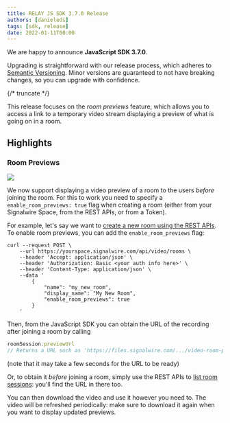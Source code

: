 ```yaml
---
title: RELAY JS SDK 3.7.0 Release
authors: [danieleds]
tags: [sdk, release]
date: 2022-01-11T00:00
---
```


We are happy to announce **JavaScript SDK 3.7.0**.

Upgrading is straightforward with our release process, which adheres to [Semantic Versioning](https://semver.org/).
Minor versions are guaranteed to not have breaking changes, so you can upgrade with confidence.

<ReleaseCard library="@signalwire/js" version="3.7.0" releaseType="minor"/>

{/* truncate */}

This release focuses on the _room previews_ feature, which allows you to access a link to a temporary video stream displaying a preview of what is going on in a room.

## Highlights

### Room Previews

<img src="https://user-images.githubusercontent.com/402652/148244158-d5802d87-3f1e-4974-96b2-614c27eafa65.png" height={300} />

We now support displaying a video preview of a room to the users *before* joining the room. For this to work you need to specify a `enable_room_previews: true` flag when creating a room (either from your Signalwire Space, from the REST APIs, or from a Token).

For example, let's say we want to [create a new room using the REST APIs](https://developer.signalwire.com/apis/reference/create_room). To enable room previews, you can add the `enable_room_previews` flag:

```shell
curl --request POST \
    --url https://yourspace.signalwire.com/api/video/rooms \
    --header 'Accept: application/json' \
    --header 'Authorization: Basic <your auth info here>' \
    --header 'Content-Type: application/json' \
    --data '
        {
            "name": "my_new_room",
            "display_name": "My New Room",
            "enable_room_previews": true
        }
    '
```

Then, from the JavaScript SDK you can obtain the URL of the recording after joining a room by calling

```js
roomSession.previewUrl
// Returns a URL such as 'https://files.signalwire.com/.../video-room-previews/..3251e299741a.mp4'
```

(note that it may take a few seconds for the URL to be ready)

Or, to obtain it *before* joining a room, simply use the REST APIs to [list room sessions](https://developer.signalwire.com/apis/reference/list_room_sessions): you'll find the URL in there too.

You can then download the video and use it however you need to. The video will be refreshed periodically: make sure to download it again when you want to display updated previews.